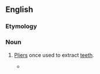 ==English==

===Etymology===
{{suffix|en|pull|kins}}

===Noun===
{{en-plural noun}}

# {{lb|en|dated}} [[pliers|Pliers]] once used to extract [[teeth]].
#* {{quote-journal|lang=en|journal=American Journal of Dental Science|page=180|year=1867|passage=On Sundays he mounted the pulpit instead of black bare bones, and as a preacher he drew the fangs of Satan with his spiritual '''pullikins''', almost as skillfully as he did the teeth of his brother sinners on week days, with his metallic ones.|author=Leigh Burton}}